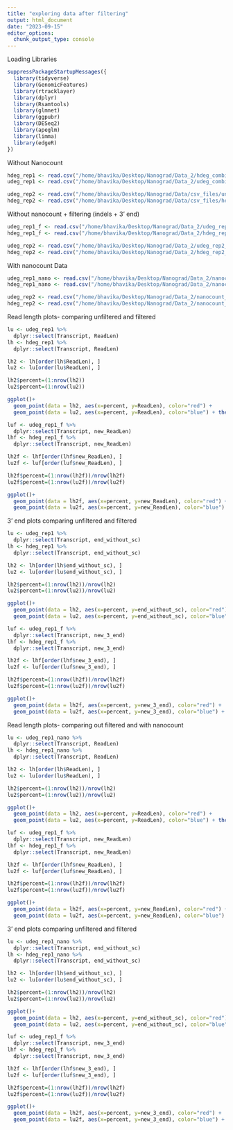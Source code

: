 ```yaml
---
title: "exploring data after filtering"
output: html_document
date: "2023-09-15"
editor_options: 
  chunk_output_type: console
---
```


Loading Libraries
```r
suppressPackageStartupMessages({
  library(tidyverse)
  library(GenomicFeatures)
  library(rtracklayer)
  library(dplyr)
  library(Rsamtools)
  library(glmnet)
  library(ggpubr)
  library(DESeq2)
  library(apeglm)
  library(limma)
  library(edgeR)
})
```

Without Nanocount
```r
hdeg_rep1 <- read.csv("/home/bhavika/Desktop/Nanograd/Data_2/hdeg_combined.csv")
udeg_rep1 <- read.csv("/home/bhavika/Desktop/Nanograd/Data_2/udeg_combined.csv")

udeg_rep2 <- read.csv("/home/bhavika/Desktop/Nanograd/Data/csv_files/undegraded_rep_2.csv")
hdeg_rep2 <- read.csv("/home/bhavika/Desktop/Nanograd/Data/csv_files/heavily_degraded_rep_2.csv")
```

Without nanocount + filtering (indels + 3' end)
```r
udeg_rep1_f <- read.csv("/home/bhavika/Desktop/Nanograd/Data_2/udeg_rep1_all_filtering.csv")
hdeg_rep1_f <- read.csv("/home/bhavika/Desktop/Nanograd/Data_2/hdeg_rep1_all_filtering.csv")

udeg_rep2 <- read.csv("/home/bhavika/Desktop/Nanograd/Data_2/udeg_rep2_all_filtering.csv")
hdeg_rep2 <- read.csv("/home/bhavika/Desktop/Nanograd/Data_2/hdeg_rep2_all_filtering.csv")
```

With nanocount Data
```r
udeg_rep1_nano <- read.csv("/home/bhavika/Desktop/Nanograd/Data_2/nanocount_output_bh/undegraded_hek293_pass1.filtAlignments_sorted.csv")
hdeg_rep1_nano <- read.csv("/home/bhavika/Desktop/Nanograd/Data_2/nanocount_output_bh/heavy_degraded_hek293_pass1.filtAlignments_sorted.csv")

udeg_rep2 <- read.csv("/home/bhavika/Desktop/Nanograd/Data_2/nanocount_output_bh/undegraded_hek293_pass2.filtAlignments_sorted.csv")
hdeg_rep2 <- read.csv("/home/bhavika/Desktop/Nanograd/Data_2/nanocount_output_bh/heavy_degraded_hek293_pass2.filtAlignments_sorted.csv")
```

Read length plots- comparing unfiltered and filtered
```r
lu <- udeg_rep1 %>% 
  dplyr::select(Transcript, ReadLen)
lh <- hdeg_rep1 %>% 
  dplyr::select(Transcript, ReadLen)

lh2 <- lh[order(lh$ReadLen), ]
lu2 <- lu[order(lu$ReadLen), ]

lh2$percent=(1:nrow(lh2))
lu2$percent=(1:nrow(lu2))

ggplot()+
  geom_point(data = lh2, aes(x=percent, y=ReadLen), color="red") +
  geom_point(data = lu2, aes(x=percent, y=ReadLen), color="blue") + theme_bw() + ggtitle("Unfiltered- Read Length") + ylim(0,15000)

luf <- udeg_rep1_f %>% 
  dplyr::select(Transcript, new_ReadLen)
lhf <- hdeg_rep1_f %>% 
  dplyr::select(Transcript, new_ReadLen)

lh2f <- lhf[order(lhf$new_ReadLen), ]
lu2f <- luf[order(luf$new_ReadLen), ]

lh2f$percent=(1:nrow(lh2f))/nrow(lh2f)
lu2f$percent=(1:nrow(lu2f))/nrow(lu2f)

ggplot()+
  geom_point(data = lh2f, aes(x=percent, y=new_ReadLen), color="red") +
  geom_point(data = lu2f, aes(x=percent, y=new_ReadLen), color="blue") + theme_bw() + ggtitle("Filtered") + ylim(0,15000)
```

3' end plots comparing unfiltered and filtered
```r
lu <- udeg_rep1 %>% 
  dplyr::select(Transcript, end_without_sc)
lh <- hdeg_rep1 %>% 
  dplyr::select(Transcript, end_without_sc)

lh2 <- lh[order(lh$end_without_sc), ]
lu2 <- lu[order(lu$end_without_sc), ]

lh2$percent=(1:nrow(lh2))/nrow(lh2)
lu2$percent=(1:nrow(lu2))/nrow(lu2)

ggplot()+
  geom_point(data = lh2, aes(x=percent, y=end_without_sc), color="red") +
  geom_point(data = lu2, aes(x=percent, y=end_without_sc), color="blue") + theme_bw() + ggtitle("Unfiltered- Plot of 3' end") + labs(x="Percent", y="3' end") + ylim(0,1e+05)

luf <- udeg_rep1_f %>% 
  dplyr::select(Transcript, new_3_end)
lhf <- hdeg_rep1_f %>% 
  dplyr::select(Transcript, new_3_end)

lh2f <- lhf[order(lhf$new_3_end), ]
lu2f <- luf[order(luf$new_3_end), ]

lh2f$percent=(1:nrow(lh2f))/nrow(lh2f)
lu2f$percent=(1:nrow(lu2f))/nrow(lu2f)

ggplot()+
  geom_point(data = lh2f, aes(x=percent, y=new_3_end), color="red") +
  geom_point(data = lu2f, aes(x=percent, y=new_3_end), color="blue") + theme_bw() + ggtitle("Filtered- Plot of 3'end") + labs(x="Percent", y="3' end") + ylim(0,1e+05)
```

Read length plots- comparing out filtered and with nanocount
```r
lu <- udeg_rep1_nano %>% 
  dplyr::select(Transcript, ReadLen)
lh <- hdeg_rep1_nano %>% 
  dplyr::select(Transcript, ReadLen)

lh2 <- lh[order(lh$ReadLen), ]
lu2 <- lu[order(lu$ReadLen), ]

lh2$percent=(1:nrow(lh2))/nrow(lh2)
lu2$percent=(1:nrow(lu2))/nrow(lu2)

ggplot()+
  geom_point(data = lh2, aes(x=percent, y=ReadLen), color="red") +
  geom_point(data = lu2, aes(x=percent, y=ReadLen), color="blue") + theme_bw() + ggtitle("With Nanocount- Read Length") + ylim(0,15000)

luf <- udeg_rep1_f %>% 
  dplyr::select(Transcript, new_ReadLen)
lhf <- hdeg_rep1_f %>% 
  dplyr::select(Transcript, new_ReadLen)

lh2f <- lhf[order(lhf$new_ReadLen), ]
lu2f <- luf[order(luf$new_ReadLen), ]

lh2f$percent=(1:nrow(lh2f))/nrow(lh2f)
lu2f$percent=(1:nrow(lu2f))/nrow(lu2f)

ggplot()+
  geom_point(data = lh2f, aes(x=percent, y=new_ReadLen), color="red") +
  geom_point(data = lu2f, aes(x=percent, y=new_ReadLen), color="blue") + theme_bw() + ggtitle("With filtering") + ylim(0,15000)
```

3' end plots comparing unfiltered and filtered
```r
lu <- udeg_rep1_nano %>% 
  dplyr::select(Transcript, end_without_sc)
lh <- hdeg_rep1_nano %>% 
  dplyr::select(Transcript, end_without_sc)

lh2 <- lh[order(lh$end_without_sc), ]
lu2 <- lu[order(lu$end_without_sc), ]

lh2$percent=(1:nrow(lh2))/nrow(lh2)
lu2$percent=(1:nrow(lu2))/nrow(lu2)

ggplot()+
  geom_point(data = lh2, aes(x=percent, y=end_without_sc), color="red") +
  geom_point(data = lu2, aes(x=percent, y=end_without_sc), color="blue") + theme_bw() + ggtitle("With nanocount- Plot of 3' end") + labs(x="Percent", y="3' end") + ylim(0,1e+05)

luf <- udeg_rep1_f %>% 
  dplyr::select(Transcript, new_3_end)
lhf <- hdeg_rep1_f %>% 
  dplyr::select(Transcript, new_3_end)

lh2f <- lhf[order(lhf$new_3_end), ]
lu2f <- luf[order(luf$new_3_end), ]

lh2f$percent=(1:nrow(lh2f))/nrow(lh2f)
lu2f$percent=(1:nrow(lu2f))/nrow(lu2f)

ggplot()+
  geom_point(data = lh2f, aes(x=percent, y=new_3_end), color="red") +
  geom_point(data = lu2f, aes(x=percent, y=new_3_end), color="blue") + theme_bw() + ggtitle("Filtered- Plot of 3'end") + labs(x="Percent", y="3' end") + ylim(0,1e+05)
```
